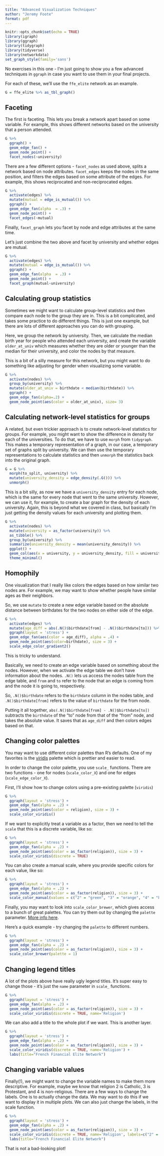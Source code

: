 ```yaml
---
title: "Advanced Visualization Techniques"
author: "Jeremy Foote"
format: pdf
---
```


```r
knitr::opts_chunk$set(echo = TRUE)
library(igraph)
library(ggraph)
library(tidygraph)
library(tidyverse)
library(networkdata)
set_graph_style(family='sans')
```

No exercises in this one - I'm just going to show you a few advanced techniques in `ggraph` in case you want to use them in your final projects.

For each of these, we'll use the `ffe_elite` network as an example.

```r
G = ffe_elite %>% as_tbl_graph()
```


## Faceting

The first is faceting. This lets you break a network apart based on some variable. For example, this shows different networks based on the university that a person attended.

```r
G %>%
  ggraph() + 
  geom_edge_fan() + 
  geom_node_point() +
  facet_nodes(~university)
```
There are a few different options - `facet_nodes` as used above, splits a network based on node attributes. `facet_edges` keeps the nodes in the same position, and filters the edges based on some attribute of the edges. For example, this shows reciprocated and non-reciprocated edges.

```r
G %>%
  activate(edges) %>%
  mutate(mutual = edge_is_mutual()) %>%
  ggraph() +
  geom_edge_fan(alpha  = .3) + 
  geom_node_point() + 
  facet_edges(~mutual)
```
Finally, `facet_graph` lets you facet by node and edge attributes at the same time. 

Let's just combine the two above and facet by university and whether edges are mutual.

```r
G %>%
  activate(edges) %>%
  mutate(mutual = edge_is_mutual()) %>%
  ggraph() +
  geom_edge_fan(alpha  = .3) + 
  geom_node_point() + 
  facet_graph(mutual~university)
```


## Calculating group statistics

Sometimes we might want to calculate group-level statistics and then compare each node to the group they are in. This is a bit complicated, and takes some practice to do different things. This is just one example, but there are lots of different approaches you can do with grouping.

Here, we group the network by university. Then, we calculate the median birth year for people who attended each university, and create the variable `older_at_univ` which measures whether they are older or younger than the median for their university, and color the nodes by that measure.

This is a bit of a silly measure for this network, but you might want to do something like adjusting for gender when visualizing some variable.

```r
G %>%
  activate(nodes) %>%
  group_by(university) %>%
  mutate(older_at_univ = birthdate < median(birthdate)) %>%
  ggraph() + 
  geom_edge_fan(alpha=.2) + 
  geom_node_point(aes(color = older_at_univ), size= 3)
```

## Calculating network-level statistics for groups

A related, but even trickier approach is to create network-level statistics for groups. For example, you might want to show the difference in density for each of the universities. To do that, we have to use `morph` from `tidygraph`. This makes a temporary representation of a graph, in our case, a temporary set of graphs split by university. We can then use the temporary representations to calculate statistics and then `unmorph` the statistics back into the original graph.

```r
G = G %>% 
  morph(to_split, university) %>% 
  mutate(university_density = edge_density(.G())) %>% 
  unmorph()
```

This is a bit silly, as now we have a `university_density` entry for each node, which is the same for every node that went to the same university. However, we can use it, for example, to create a bar graph for the density of each university. Again, this is beyond what we covered in class, but basically I'm just getting the density values for each university and plotting them.

```r
G %>%
  activate(nodes) %>%
  mutate(university = as_factor(university)) %>%
  as_tibble() %>%
  group_by(university) %>%
  summarize(university_density = mean(university_density)) %>%
  ggplot() + 
  geom_col(aes(x = university, y = university_density, fill = university)) + 
  theme_minimal()
```


## Homophily

One visualization that I really like colors the edges based on how similar two nodes are. For example, we may want to show whether people have similar ages as their neighbors.

So, we use `mutate` to create a new edge variable based on the absolute distance between birthdates for the two nodes on either side of the edge.


```r
G %>%
  activate(edges) %>%
  mutate(age_diff = abs(.N()$birthdate[from] - .N()$birthdate[to])) %>%
  ggraph(layout = 'stress') + 
  geom_edge_fan(aes(color = age_diff), alpha = .4) +
  geom_node_point(aes(color=birthdate), size = 3) +
  scale_edge_color_gradient2()
```

This is tricky to understand.

Basically, we need to create an edge variable based on something about the nodes. However, when we activate the edge table we don't have information about the nodes. `.N()` lets us access the nodes table from the edge table, and `from` and `to` refer to the node that an edge is coming from and the node it is going to, respectively.

So, `.N()$birthdate` refers to the `birthdate` column in the nodes table, and `.N()$birthdate[from]` refers to the value of `birthdate` for the from node.

Putting it all together, `abs(.N()$birthdate[from] - .N()$birthdate[to])` subtracts the `birthdate` of the "to" node from that of the "from" node, and takes the absolute value. It saves that as `age_diff` and then colors edges based on that.

## Changing color palettes

You may want to use different color palettes than R's defaults. One of my favorites is the [viridis](https://cran.r-project.org/web/packages/viridis/vignettes/intro-to-viridis.html) palette which is prettier and easier to read.

In order to change the color palette, you use `scale_` functions. There are two functions - one for nodes (`scale_color_X`) and one for edges (`scale_edge_color_X`).

First, I'll show how to change colors using a pre-existing palette (`viridis`)

```r
G %>%
  ggraph(layout = 'stress') + 
  geom_edge_fan(alpha = .2) + 
  geom_node_point(aes(color = religion), size = 3) + 
  scale_color_viridis()
```

If we want to explicitly treat a variable as a factor, then we need to tell the `scale` that this is a discrete variable, like so:

```r
G %>%
  ggraph(layout = 'stress') + 
  geom_edge_fan(alpha = .2) + 
  geom_node_point(aes(color = as_factor(religion)), size = 3) + 
  scale_color_viridis(discrete = TRUE)
```

You can also create a manual scale, where you provide specific colors for each value, like so:

```r
G %>%
  ggraph(layout = 'stress') + 
  geom_edge_fan(alpha = .2) + 
  geom_node_point(aes(color = as_factor(religion)), size = 3) + 
  scale_color_manual(values = c("2" = "green", "3" = "orange", "4" = "blue"))
```

Finally, you may want to look into `scale_color_brewer`, which gives access to a bunch of great palettes. You can try them out by changing the `palette` parameter. [More info here](https://www.rdocumentation.org/packages/ggplot2/versions/3.3.5/topics/scale_colour_brewer).

Here's a quick example - try changing the `palette` to different numbers.

```r
G %>%
  ggraph(layout = 'stress') + 
  geom_edge_fan(alpha = .2) + 
  geom_node_point(aes(color = as_factor(religion)), size = 3) + 
  scale_color_brewer(palette = 1)
```


## Changing legend titles

A lot of the plots above have really ugly legend titles. It's super easy to change those - it's just the `name` parameter in `scale_` functions.

```r
G %>%
  ggraph(layout = 'stress') + 
  geom_edge_fan(alpha = .2) + 
  geom_node_point(aes(color = as_factor(religion)), size = 3) + 
  scale_color_viridis(discrete = TRUE, name='Religion')
```

We can also add a title to the whole plot if we want. This is another layer.

```r
G %>%
  ggraph(layout = 'stress') + 
  geom_edge_fan(alpha = .2) + 
  geom_node_point(aes(color = as_factor(religion)), size = 3) + 
  scale_color_viridis(discrete = TRUE, name='Religion') + 
  labs(title="French Financial Elite Network")
```

## Changing variable values

Finally(!), we might want to change the variable names to make them more descriptive. For example, maybe we know that religion 2 is Catholic, 3 is Protestant, and 4 is non-religious. There are a few ways to change the labels. One is to actually change the data. We may want to do this if we want to display it in multiple plots. We can also just change the labels, in the scale function.

```r
G %>%
  ggraph(layout = 'stress') + 
  geom_edge_fan(alpha = .2) + 
  geom_node_point(aes(color = as_factor(religion)), size = 3) + 
  scale_color_viridis(discrete = TRUE, name='Religion', labels=c("2" = "Catholic", "3" = "Protestant", "4" = "Non-religious")) + 
  labs(title="French Financial Elite Network")
```

That is not a bad-looking plot!
